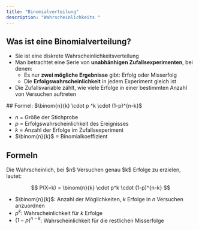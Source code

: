 ```yaml
---
title: "Binomialverteilung"
description: "Wahrscheinlichkeits "
---
```


## Was ist eine Binomialverteilung?

- Sie ist eine <Tooltip tip="Eine diskrete Wahrscheinlichkeitsverteilung beschreibt die Wahrscheinlichkeiten für zählbare, also nicht-kontinuierliche Werte einer Zufallsvariable, wie zum Beispiel das Ergebnis eines Würfelwurfs (1 bis 6). Im Gegensatz zu stetigen Verteilungen, bei denen beliebige Werte in einem Intervall möglich sind, kann die Zufallsvariable bei einer diskreten Verteilung nur bestimmte, einzelne Werte annehmen.">diskrete Wahrscheinlichkeitsverteilung</Tooltip>
- Man betrachtet eine Serie von **unabhänhigen Zufallsexperimenten**, bei denen:
  - Es nur **zwei mögliche Ergebnisse** gibt: Erfolg oder Misserfolg
  - Die **Erfolgswahrscheinlichkeit** in jedem Experiment gleich ist
- Die Zufallsvariable zählt, wie viele Erfolge in einer bestimmten Anzahl von Versuchen auftreten

<Note>
  ## Formel: $\binom{n}{k} \cdot p ^k \cdot (1-p)^{n-k}$

  - $n$ = Größe der Stichprobe
  - $p$ = Erfolgswahrscheinlichkeit des Ereignisses
  - $k$ = Anzahl der Erfolge im Zufallsexperiment
  - $\binom{n}{k}$ = Binomialkoeffizient
</Note>

## Formeln

<Accordion title="Einzelwahrscheinlichkeit" description="Bei n Versuchen genau k Erfolge" icon="dice-one">
  Die Wahrscheinlich, bei $n$ Versuchen genau $k$ Erfolge zu erzielen, lautet:

  $$
  P(X=k) = \binom{n}{k} \cdot p^k \cdot (1-p)^{n-k}
  $$

  - $\binom{n}{k}$: Anzahl der Möglichkeiten, $k$ Erfolge in $n$ Versuchen anzuordnen
  - $p^k$: Wahrscheinlichkeit für $k$ Erfolge
  - $(1-p)^{n-k}$: Wahrscheinlichkeit für die restlichen Misserfolge
</Accordion>